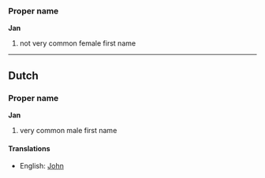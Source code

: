 ===Proper name===
'''Jan'''

# not very common female first name

----
==Dutch==
===Proper name===
'''Jan'''

# very common male first name

====Translations====
*English: [[John]]